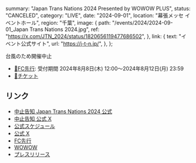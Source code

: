   summary: "Japan Trans Nations 2024 Presented by WOWOW PLUS",
  status: "CANCELED",
  category: "LIVE",
  date: "2024-09-01",
  location: "幕張メッセ イベントホール",
  region: "千葉",
  image: {
    path: "/events/2024/2024-09-01_Japan Trans Nations 2024.jpg",
    ref: "https://x.com/JTN_2024/status/1820656119477686502",
  },
  link: {
    text: "イベント公式サイト",
    url: "https://j-t-n.jp/",
  },
};

台風のため開催中止

- [🎫FC先行](https://takanekofc.com/topics/public/_/ppe7wr1oklkstt83.html): 受付期間 2024年8月8日(木) 12:00～2024年8月12日(月) 23:59
- [🎫チケット](https://t.pia.jp/pia/event/event.do?eventBundleCd=b2453275)

## リンク

- [中止告知 Japan Trans Nations 2024 公式](https://x.com/JTN_2024/status/1828628583922966712)
- [中止告知 公式 X](https://x.com/takanenofficial/status/1828636120327815463)
- [公式スケジュール](https://takanenonadeshiko.jp/events/event/japan-trans-nations-2024-presented-by-wowow-plus/)
- [公式 X](https://x.com/takanenofficial/status/1820666132074008580)
- [FC先行](https://takanekofc.com/topics/public/_/ppe7wr1oklkstt83.html)
- [WOWOW](https://www.wowowplus.jp/entertainment/event/jtn2024/)
- [プレスリリース](https://prtimes.jp/main/html/rd/p/000000290.000084776.html)
